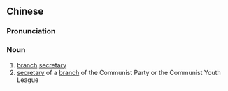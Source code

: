 {{also|支书}}
==Chinese==
{{zh-forms|s=支书}}

===Pronunciation===
{{zh-pron
|m=zhīshū
|c=zi1 syu1
|mn=xm:chi-su/xm:ki-su
|cat=n
}}

===Noun===
{{zh-noun}}

# [[branch]] [[secretary]]
# [[secretary]] of a [[branch]] of the Communist Party or the Communist Youth League